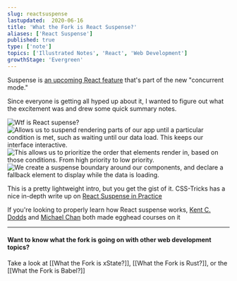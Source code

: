 ```yaml
---
slug: reactsuspense
lastupdated:  2020-06-16
title: 'What the Fork is React Suspense?'
aliases: ['React Suspense']
published: true
type: ['note']
topics: ['Illustrated Notes', 'React', 'Web Development']
growthStage: 'Evergreen'
---
```


<IntroParagraph>

Suspense is [an upcoming React feature](https://reactjs.org/docs/concurrent-mode-suspense.html) that's part of the new "concurrent mode."

</IntroParagraph>

Since everyone is getting all hyped up about it, I wanted to figure out what the excitement was and drew some quick summary notes.

<Image alt="Wtf is React supense?" src="https://res.cloudinary.com/dg3gyk0gu/image/upload/c_scale,w_750/v1592262756/maggieappleton.com/egghead-course-notes/reactsuspense/WftReactSuspense_1.png" />

<Image alt="Allows us to suspend rendering parts of our app until a particular condition is met, such as waiting until our data load. This keeps our interface interactive." src="https://res.cloudinary.com/dg3gyk0gu/image/upload/c_scale,w_900/v1592262756/maggieappleton.com/egghead-course-notes/reactsuspense/WftReactSuspense_2.png" />

<Image alt="This allows us to prioritize the order that elements render in, based on those conditions. From high priority to low priority." src="https://res.cloudinary.com/dg3gyk0gu/image/upload/c_scale,w_900/v1592262754/maggieappleton.com/egghead-course-notes/reactsuspense/WftReactSuspense_4.png" />

<Image alt="We create a suspense boundary around our components, and declare a fallback element to display while the data is loading." src="https://res.cloudinary.com/dg3gyk0gu/image/upload/c_scale,w_900/v1592262755/maggieappleton.com/egghead-course-notes/reactsuspense/WftReactSuspense_3.png" />


This is a pretty lightweight intro, but you get the gist of it. CSS-Tricks has a nice in-depth write up on [React Suspense in Practice](https://css-tricks.com/react-suspense-in-practice/)

If you're looking to properly learn how React suspense works, [Kent C. Dodds](https://twitter.com/kentcdodds) and [Michael Chan](https://twitter.com/chantastic) both made egghead courses on it

<a noTip href="https://egghead.io/courses/use-suspense-to-simplify-your-async-ui"><ImageFrame width="80%" alt="Shareable Custom Hooks in React" src="https://og-image-egghead-course.now.sh/use-suspense-to-simplify-your-async-ui" /></a>

<a noTip href="https://egghead.io/courses/build-an-app-with-react-suspense"><ImageFrame width="80%" alt="Shareable Custom Hooks in React" src="https://og-image-egghead-course.now.sh/build-an-app-with-react-suspense" /></a>

---

#### Want to know what the fork is going on with other web development topics?

Take a look at [[What the Fork is xState?]], [[What the Fork is Rust?]], or the [[What the Fork is Babel?]]
